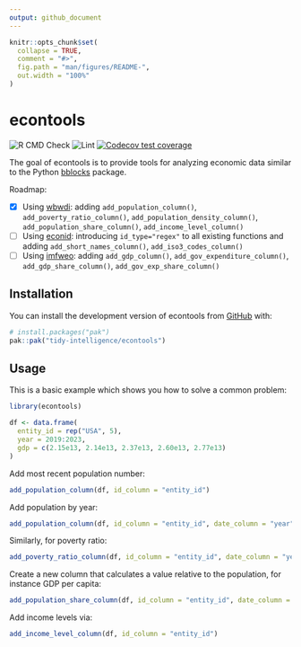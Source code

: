 ```yaml
---
output: github_document
---
```


<!-- README.md is generated from README.Rmd. Please edit that file -->

```r
knitr::opts_chunk$set(
  collapse = TRUE,
  comment = "#>",
  fig.path = "man/figures/README-",
  out.width = "100%"
)
```

# econtools

<!-- badges: start -->
![R CMD Check](https://github.com/tidy-intelligence/econtools/actions/workflows/R-CMD-check.yaml/badge.svg)
![Lint](https://github.com/tidy-intelligence/econtools/actions/workflows/lint.yaml/badge.svg)
[![Codecov test coverage](https://codecov.io/gh/tidy-intelligence/econtools/graph/badge.svg)](https://app.codecov.io/gh/tidy-intelligence/econtools)
<!-- badges: end -->

The goal of econtools is to provide tools for analyzing economic data similar to the Python [bblocks](https://github.com/ONEcampaign/bblocks/tree/main) package.

Roadmap:

- [x] Using [wbwdi](https://github.com/tidy-intelligence/r-wbwdi): adding `add_population_column()`, `add_poverty_ratio_column()`, `add_population_density_column()`, `add_population_share_column()`, `add_income_level_column()`
- [ ] Using [econid](https://github.com/Teal-Insights/r-econid): introducing `id_type="regex"` to all existing functions and adding `add_short_names_column()`, `add_iso3_codes_column()`
- [ ] Using [imfweo](https://github.com/Teal-Insights/imfweo): adding `add_gdp_column()`, `add_gov_expenditure_column()`, `add_gdp_share_column()`, `add_gov_exp_share_column()`

## Installation

You can install the development version of econtools from [GitHub](https://github.com/) with:

``` r
# install.packages("pak")
pak::pak("tidy-intelligence/econtools")
```

## Usage

This is a basic example which shows you how to solve a common problem:

```r
library(econtools)
```

```r
df <- data.frame(
  entity_id = rep("USA", 5),
  year = 2019:2023,
  gdp = c(2.15e13, 2.14e13, 2.37e13, 2.60e13, 2.77e13)
)
```

Add most recent population number:
```r
add_population_column(df, id_column = "entity_id")
```

Add population by year:

```r
add_population_column(df, id_column = "entity_id", date_column = "year")
```

Similarly, for poverty ratio:
```r
add_poverty_ratio_column(df, id_column = "entity_id", date_column = "year")
```

Create a new column that calculates a value relative to the population, for instance GDP per capita:
```r
add_population_share_column(df, id_column = "entity_id", date_column = "year", value_column = "gdp")
```

Add income levels via:
```r
add_income_level_column(df, id_column = "entity_id")
```
